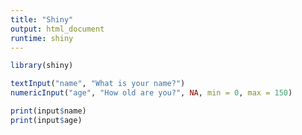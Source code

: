 ```yaml
---
title: "Shiny"
output: html_document
runtime: shiny
---
```


```r
library(shiny)

textInput("name", "What is your name?")
numericInput("age", "How old are you?", NA, min = 0, max = 150)
```

```r
print(input$name)
print(input$age)
```


